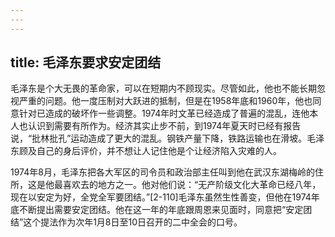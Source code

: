 ```yaml
---
---
---
```

title: 毛泽东要求安定团结
---



毛泽东是个大无畏的革命家，可以在短期内不顾现实。尽管如此，他也不能长期忽视严重的问题。他一度压制对大跃进的抵制，但是在1958年底和1960年，他也同意针对已造成的破坏作一些调整。1974年时文革已经造成了普遍的混乱，连他本人也认识到需要有所作为。经济其实止步不前，到1974年夏天时已经有报告说，“批林批孔”运动造成了更大的混乱。钢铁产量下降，铁路运输也在滑坡。毛泽东顾及自己的身后评价，并不想让人记住他是个让经济陷入灾难的人。

1974年8月，毛泽东把各大军区的司令员和政治部主任叫到他在武汉东湖梅岭的住所，这是他最喜欢去的地方之一。他对他们说：“无产阶级文化大革命已经八年，现在以安定为好，全党全军要团结。”[2-110]毛泽东虽然生性善变，但他在1974年底不断提出需要安定团结。他在这一年的年底跟周恩来见面时，同意把“安定团结”这个提法作为次年1月8日至10日召开的二中全会的口号。